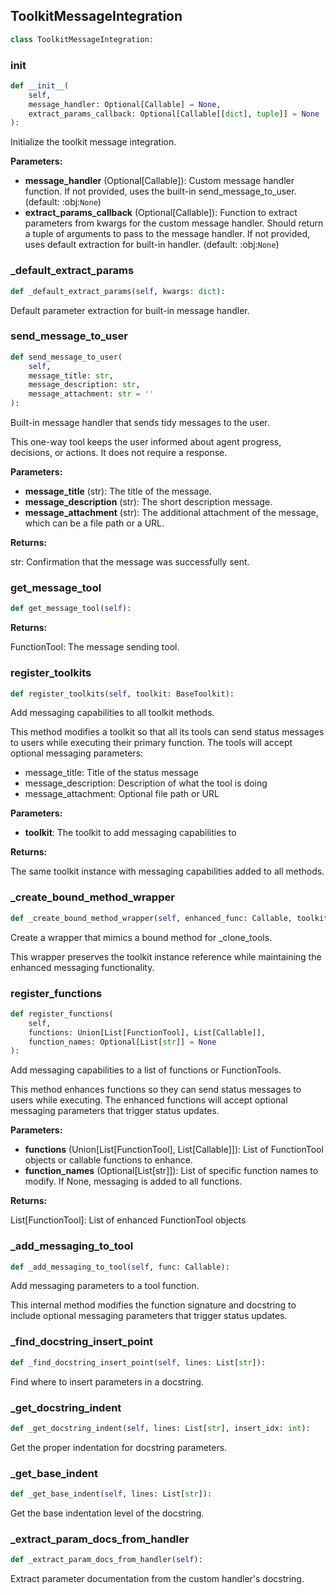 <a id="camel.toolkits.message_integration"></a>

<a id="camel.toolkits.message_integration.ToolkitMessageIntegration"></a>

## ToolkitMessageIntegration

```python
class ToolkitMessageIntegration:
```

<a id="camel.toolkits.message_integration.ToolkitMessageIntegration.__init__"></a>

### __init__

```python
def __init__(
    self,
    message_handler: Optional[Callable] = None,
    extract_params_callback: Optional[Callable[[dict], tuple]] = None
):
```

Initialize the toolkit message integration.

**Parameters:**

- **message_handler** (Optional[Callable]): Custom message handler function. If not provided, uses the built-in send_message_to_user. (default: :obj:`None`)
- **extract_params_callback** (Optional[Callable]): Function to extract parameters from kwargs for the custom message handler. Should return a tuple of arguments to pass to the message handler. If not provided, uses default extraction for built-in handler. (default: :obj:`None`)

<a id="camel.toolkits.message_integration.ToolkitMessageIntegration._default_extract_params"></a>

### _default_extract_params

```python
def _default_extract_params(self, kwargs: dict):
```

Default parameter extraction for built-in message handler.

<a id="camel.toolkits.message_integration.ToolkitMessageIntegration.send_message_to_user"></a>

### send_message_to_user

```python
def send_message_to_user(
    self,
    message_title: str,
    message_description: str,
    message_attachment: str = ''
):
```

Built-in message handler that sends tidy messages to the user.

This one-way tool keeps the user informed about agent progress,
decisions, or actions. It does not require a response.

**Parameters:**

- **message_title** (str): The title of the message.
- **message_description** (str): The short description message.
- **message_attachment** (str): The additional attachment of the message, which can be a file path or a URL.

**Returns:**

  str: Confirmation that the message was successfully sent.

<a id="camel.toolkits.message_integration.ToolkitMessageIntegration.get_message_tool"></a>

### get_message_tool

```python
def get_message_tool(self):
```

**Returns:**

  FunctionTool: The message sending tool.

<a id="camel.toolkits.message_integration.ToolkitMessageIntegration.register_toolkits"></a>

### register_toolkits

```python
def register_toolkits(self, toolkit: BaseToolkit):
```

Add messaging capabilities to all toolkit methods.

This method modifies a toolkit so that all its tools can send
status messages to users while executing their primary function.
The tools will accept optional messaging parameters:
- message_title: Title of the status message
- message_description: Description of what the tool is doing
- message_attachment: Optional file path or URL

**Parameters:**

- **toolkit**: The toolkit to add messaging capabilities to

**Returns:**

  The same toolkit instance with messaging capabilities added to
all methods.

<a id="camel.toolkits.message_integration.ToolkitMessageIntegration._create_bound_method_wrapper"></a>

### _create_bound_method_wrapper

```python
def _create_bound_method_wrapper(self, enhanced_func: Callable, toolkit_instance):
```

Create a wrapper that mimics a bound method for _clone_tools.

This wrapper preserves the toolkit instance reference while maintaining
the enhanced messaging functionality.

<a id="camel.toolkits.message_integration.ToolkitMessageIntegration.register_functions"></a>

### register_functions

```python
def register_functions(
    self,
    functions: Union[List[FunctionTool], List[Callable]],
    function_names: Optional[List[str]] = None
):
```

Add messaging capabilities to a list of functions or FunctionTools.

This method enhances functions so they can send status messages to
users while executing. The enhanced functions will accept optional
messaging parameters that trigger status updates.

**Parameters:**

- **functions** (Union[List[FunctionTool], List[Callable]]): List of FunctionTool objects or callable functions to enhance.
- **function_names** (Optional[List[str]]): List of specific function names to modify. If None, messaging is added to all functions.

**Returns:**

  List[FunctionTool]: List of enhanced FunctionTool objects

<a id="camel.toolkits.message_integration.ToolkitMessageIntegration._add_messaging_to_tool"></a>

### _add_messaging_to_tool

```python
def _add_messaging_to_tool(self, func: Callable):
```

Add messaging parameters to a tool function.

This internal method modifies the function signature and docstring
to include optional messaging parameters that trigger status updates.

<a id="camel.toolkits.message_integration.ToolkitMessageIntegration._find_docstring_insert_point"></a>

### _find_docstring_insert_point

```python
def _find_docstring_insert_point(self, lines: List[str]):
```

Find where to insert parameters in a docstring.

<a id="camel.toolkits.message_integration.ToolkitMessageIntegration._get_docstring_indent"></a>

### _get_docstring_indent

```python
def _get_docstring_indent(self, lines: List[str], insert_idx: int):
```

Get the proper indentation for docstring parameters.

<a id="camel.toolkits.message_integration.ToolkitMessageIntegration._get_base_indent"></a>

### _get_base_indent

```python
def _get_base_indent(self, lines: List[str]):
```

Get the base indentation level of the docstring.

<a id="camel.toolkits.message_integration.ToolkitMessageIntegration._extract_param_docs_from_handler"></a>

### _extract_param_docs_from_handler

```python
def _extract_param_docs_from_handler(self):
```

Extract parameter documentation from the custom handler's
docstring.
